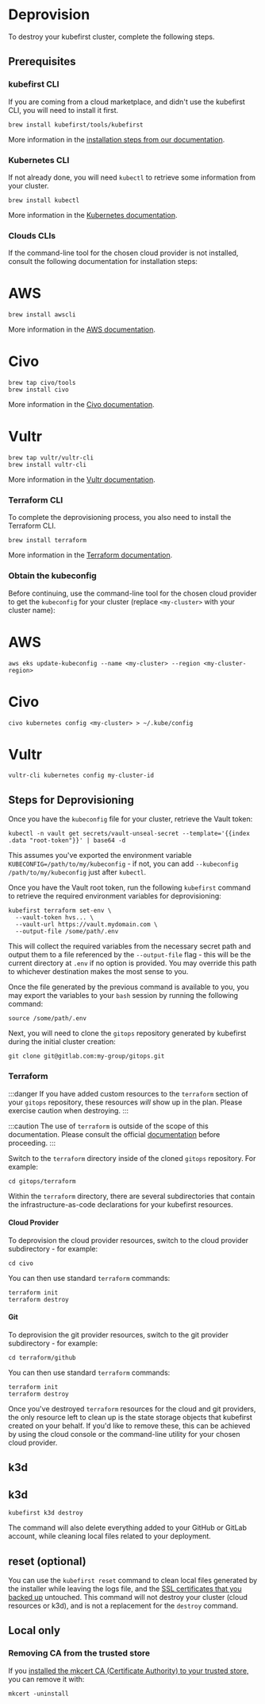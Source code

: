 # Deprovision

To destroy your kubefirst cluster, complete the following steps.

## Prerequisites

### kubefirst CLI

If you are coming from a cloud marketplace, and didn't use the kubefirst CLI, you will need to install it first.

```shell
brew install kubefirst/tools/kubefirst
```

More information in the [installation steps from our documentation](https://docs.kubefirst.io/next/aws/quick-start/install/cli#local-prerequisites).

### Kubernetes CLI

If not already done, you will need `kubectl` to retrieve some information from your cluster.

```shell
brew install kubectl
```

More information in the [Kubernetes documentation](https://kubernetes.io/docs/tasks/tools/#kubectl).

### Clouds CLIs

If the command-line tool for the chosen cloud provider is not installed, consult the following documentation for installation steps:

<!--tabs-->

# AWS

```shell
brew install awscli
```

More information in the [AWS documentation](https://docs.aws.amazon.com/cli/latest/userguide/getting-started-install.html).

# Civo

```shell
brew tap civo/tools
brew install civo
```

More information in the [Civo documentation](https://www.civo.com/docs/overview/civo-cli).

# Vultr

```shell
brew tap vultr/vultr-cli
brew install vultr-cli
```

More information in the [Vultr documentation](https://github.com/vultr/vultr-cli).

<!--/tabs-->

### Terraform CLI

To complete the deprovisioning process, you also need to install the Terraform CLI.

```shell
brew install terraform
```

More information in the [Terraform documentation](https://developer.hashicorp.com/terraform/tutorials/aws-get-started/install-cli).

### Obtain the kubeconfig

Before continuing, use the command-line tool for the chosen cloud provider to get the `kubeconfig` for your cluster (replace `<my-cluster>` with your cluster name):

<!--tabs-->

# AWS

```shell
aws eks update-kubeconfig --name <my-cluster> --region <my-cluster-region>
```

# Civo

```shell
civo kubernetes config <my-cluster> > ~/.kube/config
```

# Vultr

```shell
vultr-cli kubernetes config my-cluster-id
```

<!--/tabs-->

## Steps for Deprovisioning

Once you have the `kubeconfig` file for your cluster, retrieve the Vault token:

```shell
kubectl -n vault get secrets/vault-unseal-secret --template='{{index .data "root-token"}}' | base64 -d
```

This assumes you've exported the environment variable `KUBECONFIG=/path/to/my/kubeconfig` - if not, you can add `--kubeconfig /path/to/my/kubeconfig` just after `kubectl`.

Once you have the Vault root token, run the following `kubefirst` command to retrieve the required environment variables for deprovisioning:

```shell
kubefirst terraform set-env \
  --vault-token hvs... \
  --vault-url https://vault.mydomain.com \
  --output-file /some/path/.env
```

This will collect the required variables from the necessary secret path and output them to a file referenced by the `--output-file` flag - this will be the current directory at `.env` if no option is provided. You may override this path to whichever destination makes the most sense to you.

Once the file generated by the previous command is available to you, you may export the variables to your `bash` session by running the following command:

```shell
source /some/path/.env
```

Next, you will need to clone the `gitops` repository generated by kubefirst during the initial cluster creation:

```shell
git clone git@gitlab.com:my-group/gitops.git
```

### Terraform

:::danger
If you have added custom resources to the `terraform` section of your `gitops` repository, these resources _will_ show up in the plan. Please exercise caution when destroying.
:::

:::caution
The use of `terraform` is outside of the scope of this documentation. Please consult the official [documentation](https://developer.hashicorp.com/terraform/cli/commands/destroy) before proceeding.
:::

Switch to the `terraform` directory inside of the cloned `gitops` repository. For example:

```shell
cd gitops/terraform
```

Within the `terraform` directory, there are several subdirectories that contain the infrastructure-as-code declarations for your kubefirst resources.

#### Cloud Provider

To deprovision the cloud provider resources, switch to the cloud provider subdirectory - for example:

```shell
cd civo
```

You can then use standard `terraform` commands:

```shell
terraform init
terraform destroy
```

#### Git

To deprovision the git provider resources, switch to the git provider subdirectory - for example:

```shell
cd terraform/github
```

You can then use standard `terraform` commands:

```shell
terraform init
terraform destroy
```

Once you've destroyed `terraform` resources for the cloud and git providers, the only resource left to clean up is the state storage objects that kubefirst created on your behalf. If you'd like to remove these, this can be achieved by using the cloud console or the command-line utility for your chosen cloud provider.

## k3d

<!--tabs-->

## k3d

```shell
kubefirst k3d destroy
```

<!--/tabs-->

The command will also delete everything added to your GitHub or GitLab account, while cleaning local files related to your deployment.

## reset (optional)

You can use the `kubefirst reset` command to clean local files generated by the installer while leaving the logs file, and the [SSL certificates that you backed up](../aws/advanced/certificates.mdx#backup-and-restore-certificates) untouched. This command will not destroy your cluster (cloud resources or k3d), and is not a replacement for the `destroy` command.

## Local only

### Removing CA from the trusted store

If you [installed the mkcert CA (Certificate Authority) to your trusted store,](../k3d/quick-start/install.mdx#install-the-ca-certificate-authority-of-mkcert-in-your-trusted-store) you can remove it with:

```shell
mkcert -uninstall
```
